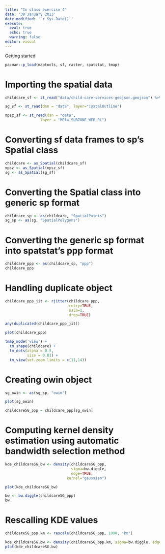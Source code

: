 ```yaml
---
title: "In class exercise 4"
date: '30 January 2023'
date-modified: '`r Sys.Date()`'
execute: 
  eval: true
  echo: true
  warning: false
editor: visual
---
```


Getting started

```r
pacman::p_load(maptools, sf, raster, spatstat, tmap)
```

# Importing the spatial data
```r
childcare_sf <- st_read("data/child-care-services-geojson.geojson") %>% st_transform(crs = 3414)
```

```r

sg_sf <- st_read(dsn = "data", layer="CostalOutline")

```

```r
mpsz_sf <- st_read(dsn = "data", 
                layer = "MP14_SUBZONE_WEB_PL")
```

# Converting sf data frames to sp's Spatial class
```r
childcare <- as_Spatial(childcare_sf)
mpsz <- as_Spatial(mpsz_sf)
sg <- as_Spatial(sg_sf)
```

# Converting the Spatial class into generic sp format
```r
childcare_sp <- as(childcare, "SpatialPoints")
sg_sp <- as(sg, "SpatialPolygons")
```

# Converting the generic sp format into spatstat's ppp format
```r
childcare_ppp <- as(childcare_sp, "ppp")
childcare_ppp
```

# Handling duplicate object
```r
childcare_ppp_jit <- rjitter(childcare_ppp, 
                             retry=TRUE, 
                             nsim=1, 
                             drop=TRUE)

any(duplicated(childcare_ppp_jit))
```

```r
plot(childcare_ppp)
```

```r
tmap_mode('view') +
  tm_shape(childcare) +
  tm_dots(alpha = 0.5,
          size = 0.01) +
  tm_view(set.zoom.limits = c(11,14))
```

# Creating owin object
```r
sg_owin <- as(sg_sp, "owin")
```

```r
plot(sg_owin)
```

```r
childcareSG_ppp = childcare_ppp[sg_owin]
```

# Computing kernel density estimation using automatic bandwidth selection method

```r
kde_childcareSG_bw <- density(childcareSG_ppp,
                              sigma=bw.diggle,
                              edge=TRUE,
                            kernel="gaussian") 
```

```r
plot(kde_childcareSG_bw)
```

```r
bw <- bw.diggle(childcareSG_ppp)
bw
```

# Rescalling KDE values

```r
childcareSG_ppp.km <- rescale(childcareSG_ppp, 1000, "km")
```

```r
kde_childcareSG.bw <- density(childcareSG_ppp.km, sigma=bw.diggle, edge=TRUE, kernel="gaussian")
plot(kde_childcareSG.bw)
```

